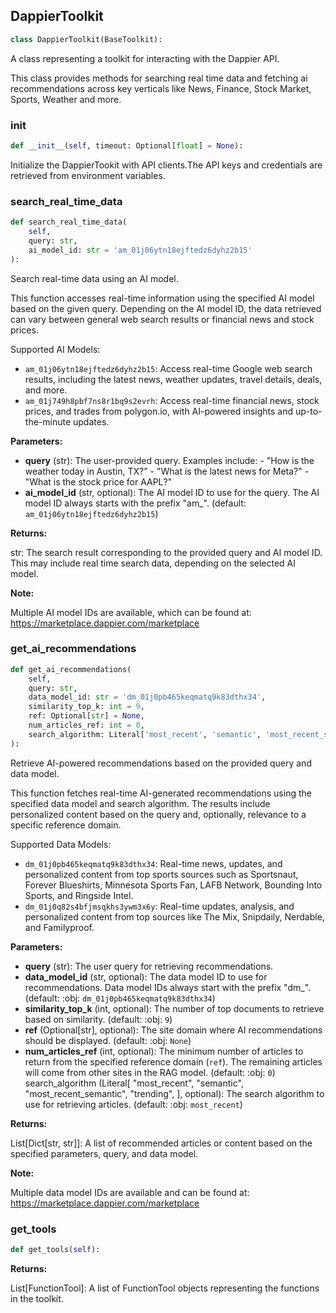 <a id="camel.toolkits.dappier_toolkit"></a>

<a id="camel.toolkits.dappier_toolkit.DappierToolkit"></a>

## DappierToolkit

```python
class DappierToolkit(BaseToolkit):
```

A class representing a toolkit for interacting with the Dappier API.

This class provides methods for searching real time data and fetching
ai recommendations across key verticals like News, Finance, Stock Market,
Sports, Weather and more.

<a id="camel.toolkits.dappier_toolkit.DappierToolkit.__init__"></a>

### __init__

```python
def __init__(self, timeout: Optional[float] = None):
```

Initialize the DappierTookit with API clients.The API keys and
credentials are retrieved from environment variables.

<a id="camel.toolkits.dappier_toolkit.DappierToolkit.search_real_time_data"></a>

### search_real_time_data

```python
def search_real_time_data(
    self,
    query: str,
    ai_model_id: str = 'am_01j06ytn18ejftedz6dyhz2b15'
):
```

Search real-time data using an AI model.

This function accesses real-time information using the specified
AI model based on the given query. Depending on the AI model ID,
the data retrieved can vary between general web search results or
financial news and stock prices.

Supported AI Models:
- `am_01j06ytn18ejftedz6dyhz2b15`:
Access real-time Google web search results, including the latest
news, weather updates, travel details, deals, and more.
- `am_01j749h8pbf7ns8r1bq9s2evrh`:
Access real-time financial news, stock prices, and trades from
polygon.io, with AI-powered insights and up-to-the-minute updates.

**Parameters:**

- **query** (str): The user-provided query. Examples include: - "How is the weather today in Austin, TX?" - "What is the latest news for Meta?" - "What is the stock price for AAPL?"
- **ai_model_id** (str, optional): The AI model ID to use for the query. The AI model ID always starts with the prefix "am_". (default: `am_01j06ytn18ejftedz6dyhz2b15`)

**Returns:**

  str: The search result corresponding to the provided query and
AI model ID. This may include real time search data,
depending on the selected AI model.

**Note:**

Multiple AI model IDs are available, which can be found at:
https://marketplace.dappier.com/marketplace

<a id="camel.toolkits.dappier_toolkit.DappierToolkit.get_ai_recommendations"></a>

### get_ai_recommendations

```python
def get_ai_recommendations(
    self,
    query: str,
    data_model_id: str = 'dm_01j0pb465keqmatq9k83dthx34',
    similarity_top_k: int = 9,
    ref: Optional[str] = None,
    num_articles_ref: int = 0,
    search_algorithm: Literal['most_recent', 'semantic', 'most_recent_semantic', 'trending'] = 'most_recent'
):
```

Retrieve AI-powered recommendations based on the provided query
and data model.

This function fetches real-time AI-generated recommendations using the
specified data model and search algorithm. The results include
personalized content based on the query and, optionally, relevance
to a specific reference domain.

Supported Data Models:
- `dm_01j0pb465keqmatq9k83dthx34`:
Real-time news, updates, and personalized content from top sports
sources such as Sportsnaut, Forever Blueshirts, Minnesota Sports
Fan, LAFB Network, Bounding Into Sports, and Ringside Intel.
- `dm_01j0q82s4bfjmsqkhs3ywm3x6y`:
Real-time updates, analysis, and personalized content from top
sources like The Mix, Snipdaily, Nerdable, and Familyproof.

**Parameters:**

- **query** (str): The user query for retrieving recommendations.
- **data_model_id** (str, optional): The data model ID to use for recommendations. Data model IDs always start with the prefix "dm_". (default: :obj: `dm_01j0pb465keqmatq9k83dthx34`)
- **similarity_top_k** (int, optional): The number of top documents to retrieve based on similarity. (default: :obj: `9`)
- **ref** (Optional[str], optional): The site domain where AI recommendations should be displayed. (default: :obj: `None`)
- **num_articles_ref** (int, optional): The minimum number of articles to return from the specified reference domain (`ref`). The remaining articles will come from other sites in the RAG model. (default: :obj: `0`) search_algorithm (Literal[ "most_recent", "semantic", "most_recent_semantic", "trending", ], optional): The search algorithm to use for retrieving articles. (default: :obj: `most_recent`)

**Returns:**

  List[Dict[str, str]]: A list of recommended articles or content
based on the specified parameters, query, and data model.

**Note:**

Multiple data model IDs are available and can be found at:
https://marketplace.dappier.com/marketplace

<a id="camel.toolkits.dappier_toolkit.DappierToolkit.get_tools"></a>

### get_tools

```python
def get_tools(self):
```

**Returns:**

  List[FunctionTool]: A list of FunctionTool objects representing
the functions in the toolkit.
